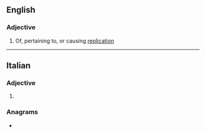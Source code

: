 ==English==

===Adjective===
{{en-adj}}

# Of, pertaining to, or causing [[replication]]

----

==Italian==

===Adjective===
{{head|it|adjective form}}

# {{inflection of|it|replicativo||f|p}}

===Anagrams===
* {{anagrams|it|a=aceeiilprtv|parte civile|replicatevi}}